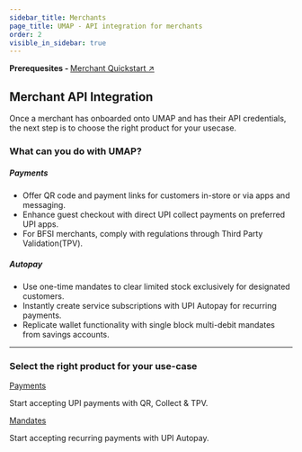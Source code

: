 ```yaml
---
sidebar_title: Merchants
page_title: UMAP - API integration for merchants
order: 2
visible_in_sidebar: true
---
```


<Card padding="nano" shape="rounded" marginBottom="micro">
    <Text size="medium" marginBottom="none" paddingRight="medium"> 
        <strong>Prerequesites - </strong>
        <a href="/payments/umap/quickstart/merchants">
            Merchant Quickstart ↗ 
        </a>
    </Text>
</Card>

## Merchant API Integration

Once a merchant has onboarded onto UMAP and has their API credentials, the next step is to choose the right product for your usecase. 

### What can you do with UMAP?
##### Payments

* Offer QR code and payment links for customers in-store or via apps and messaging.
* Enhance guest checkout with direct UPI collect payments on preferred UPI apps.
* For BFSI merchants, comply with regulations through Third Party Validation(TPV).

##### Autopay

* Use one-time mandates to clear limited stock exclusively for designated customers.
* Instantly create service subscriptions with UPI Autopay for recurring payments.
* Replicate wallet functionality with single block multi-debit mandates from savings accounts.

<hr class="primary" />

### Select the right product for your use-case

<Row>
    <Portion desktopSpan="half">
        <Card padding="small" shape="rounded">
            <a href="/payments/umap/payments" target="_self">
                Payments
            </a>
            <p>
                Start accepting UPI payments with QR, Collect & TPV.
            </p>
        </Card>
    </Portion>
    <Portion desktopSpan="half">
        <Card padding="small" shape="rounded">
            <a href="/payments/umap/mandates" target="_self">
                Mandates
            </a>
            <p>
                Start accepting recurring payments with UPI Autopay.
            </p>
        </Card>
    </Portion>
</Row>

<WasPageHelpful />